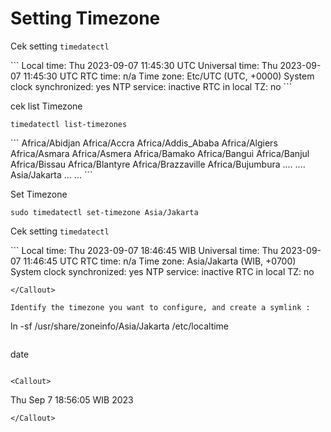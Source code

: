 # Setting Timezone

Cek setting
```timedatectl```

<Callout>
```               Local time: Thu 2023-09-07 11:45:30 UTC
           Universal time: Thu 2023-09-07 11:45:30 UTC
                 RTC time: n/a
                Time zone: Etc/UTC (UTC, +0000)
System clock synchronized: yes
              NTP service: inactive
          RTC in local TZ: no
```
</Callout>

cek list Timezone

```timedatectl list-timezones```

<Callout>
```
Africa/Abidjan
Africa/Accra
Africa/Addis_Ababa
Africa/Algiers
Africa/Asmara
Africa/Asmera
Africa/Bamako
Africa/Bangui
Africa/Banjul
Africa/Bissau
Africa/Blantyre
Africa/Brazzaville
Africa/Bujumbura
....
....
Asia/Jakarta
...
...
```
</Callout>

Set Timezone

```sudo timedatectl set-timezone Asia/Jakarta```


Cek setting
```timedatectl```

<Callout>
```               Local time: Thu 2023-09-07 18:46:45 WIB
           Universal time: Thu 2023-09-07 11:46:45 UTC
                 RTC time: n/a
                Time zone: Asia/Jakarta (WIB, +0700)
System clock synchronized: yes
              NTP service: inactive
          RTC in local TZ: no

```
</Callout>

Identify the timezone you want to configure, and create a symlink :

```
ln -sf /usr/share/zoneinfo/Asia/Jakarta /etc/localtime
```
```
date
```

<Callout>
``` 
Thu Sep  7 18:56:05 WIB 2023
```
</Callout>